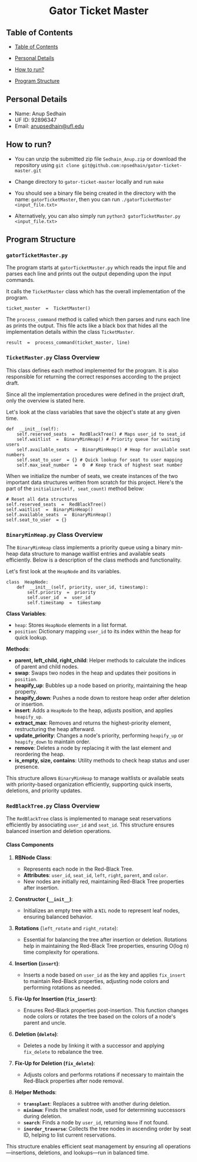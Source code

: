 
<h1  align="center">Gator Ticket Master</h1>



## Table of Contents



- [Table of Contents](#table-of-contents)

- [Personal Details](#personal-details)

- [How to run?](#how-to-run)

- [Program Structure](#program-structure)




## Personal Details

- Name: Anup Sedhain
- UF ID: 92896347
- Email: anupsedhain@ufl.edu




## How to run?


- You can unzip the submitted zip file `Sedhain_Anup.zip` or download the repository using `git clone git@github.com:npsedhain/gator-ticket-master.git`

- Change directory to `gator-ticket-master` locally and run `make`

- You should see a binary file being created in the directory with the name: `gatorTicketMaster`, then you can run `./gatorTicketMaster <input_file.txt>`

- Alternatively, you can also simply run `python3 gatorTicketMaster.py <input_file.txt>`



## Program Structure

### `gatorTicketMaster.py`

The program starts at `gatorTicketMaster.py` which reads the input file and parses each line and prints out the output depending upon the input commands.

It calls the `TicketMaster` class which has the overall implementation of the program.

```
ticket_master  =  TicketMaster()
```

The `process_command` method is called which then parses and runs each line as prints the output. This file acts like a black box that hides all the implementation details within the class `TicketMaster`.
```
result  =  process_command(ticket_master, line)
```

### `TicketMaster.py` Class Overview

This class defines each method implemented for the program. It is also responsible for returning the correct responses according to the project draft.

Since all the implementation procedures were defined in the project draft, only the overview is stated here.

Let's look at the class variables that save the object's state at any given time.

```
def  __init__(self):
	self.reserved_seats  =  RedBlackTree() # Maps user_id to seat_id
	self.waitlist  =  BinaryMinHeap() # Priority queue for waiting users
	self.available_seats  =  BinaryMinHeap() # Heap for available seat numbers
	self.seat_to_user  = {} # Quick lookup for seat to user mapping
	self.max_seat_number  =  0  # Keep track of highest seat number
```

When we initialize the number of seats, we create instances of the two important data structures written from scratch for this project. Here's the part of the `initialize(self, seat_count)` method below:

```
# Reset all data structures
self.reserved_seats  =  RedBlackTree()
self.waitlist  =  BinaryMinHeap()
self.available_seats  =  BinaryMinHeap()
self.seat_to_user  = {}
```


### `BinaryMinHeap.py` Class Overview

The `BinaryMinHeap` class implements a priority queue using a binary min-heap data structure to manage waitlist entries and available seats efficiently. Below is a description of the class methods and functionality.

Let's first look at the `HeapNode` and its variables.
```
class  HeapNode:
	def  __init__(self, priority, user_id, timestamp):
		self.priority  =  priority
		self.user_id  =  user_id
		self.timestamp  =  timestamp
```

**Class Variables**:
   - `heap`: Stores `HeapNode` elements in a list format.
   - `position`: Dictionary mapping `user_id` to its index within the heap for quick lookup.

**Methods**:
   - **parent, left_child, right_child**: Helper methods to calculate the indices of parent and child nodes.
   - **swap**: Swaps two nodes in the heap and updates their positions in `position`.
   - **heapify_up**: Bubbles up a node based on priority, maintaining the heap property.
   - **heapify_down**: Pushes a node down to restore heap order after deletion or insertion.
   - **insert**: Adds a `HeapNode` to the heap, adjusts position, and applies `heapify_up`.
   - **extract_max**: Removes and returns the highest-priority element, restructuring the heap afterward.
   - **update_priority**: Changes a node's priority, performing `heapify_up` or `heapify_down` to maintain order.
   - **remove**: Deletes a node by replacing it with the last element and reordering the heap.
   - **is_empty, size, contains**: Utility methods to check heap status and user presence.

This structure allows `BinaryMinHeap` to manage waitlists or available seats with priority-based organization efficiently, supporting quick inserts, deletions, and priority updates.


### `RedBlackTree.py` Class Overview

The `RedBlackTree` class is implemented to manage seat reservations efficiently by associating `user_id` and `seat_id`. This structure ensures balanced insertion and deletion operations.

#### Class Components

1. **RBNode Class**:
   - Represents each node in the Red-Black Tree.
   - **Attributes**: `user_id`, `seat_id`, `left`, `right`, `parent`, and `color`.
   - New nodes are initially red, maintaining Red-Black Tree properties after insertion.

2. **Constructor (`__init__`)**:
   - Initializes an empty tree with a `NIL` node to represent leaf nodes, ensuring balanced behavior.

3. **Rotations** (`left_rotate` and `right_rotate`):
   - Essential for balancing the tree after insertion or deletion. Rotations help in maintaining the Red-Black Tree properties, ensuring O(log n) time complexity for operations.

4. **Insertion (`insert`)**:
   - Inserts a node based on `user_id` as the key and applies `fix_insert` to maintain Red-Black properties, adjusting node colors and performing rotations as needed.

5. **Fix-Up for Insertion (`fix_insert`)**:
   - Ensures Red-Black properties post-insertion. This function changes node colors or rotates the tree based on the colors of a node's parent and uncle.

6. **Deletion (`delete`)**:
   - Deletes a node by linking it with a successor and applying `fix_delete` to rebalance the tree.

7. **Fix-Up for Deletion (`fix_delete`)**:
   - Adjusts colors and performs rotations if necessary to maintain the Red-Black properties after node removal.

8. **Helper Methods**:
   - **`transplant`**: Replaces a subtree with another during deletion.
   - **`minimum`**: Finds the smallest node, used for determining successors during deletion.
   - **`search`**: Finds a node by `user_id`, returning `None` if not found.
   - **`inorder_traverse`**: Collects the tree nodes in ascending order by seat ID, helping to list current reservations.

This structure enables efficient seat management by ensuring all operations—insertions, deletions, and lookups—run in balanced time.
